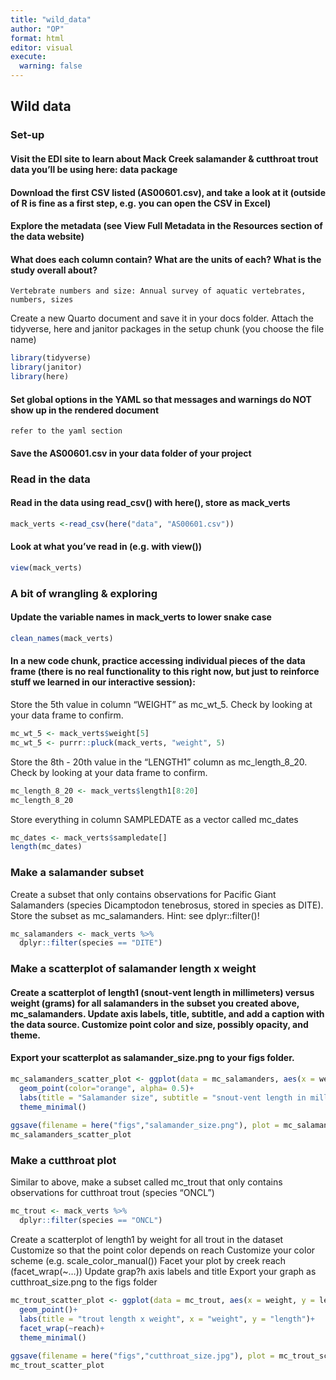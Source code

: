 ```yaml
---
title: "wild_data"
author: "OP"
format: html
editor: visual
execute: 
  warning: false
---
```


## Wild data

### Set-up

#### Visit the EDI site to learn about Mack Creek salamander & cutthroat trout data you'll be using here: data package

#### Download the first CSV listed (AS00601.csv), and take a look at it (outside of R is fine as a first step, e.g. you can open the CSV in Excel)

#### Explore the metadata (see View Full Metadata in the Resources section of the data website)

#### What does each column contain? What are the units of each? What is the study overall about?

`Vertebrate numbers and size: Annual survey of aquatic vertebrates, numbers, sizes`

Create a new Quarto document and save it in your docs folder. Attach the tidyverse, here and janitor packages in the setup chunk (you choose the file name)

```r
library(tidyverse)
library(janitor)
library(here)
```

#### Set global options in the YAML so that messages and warnings do NOT show up in the rendered document

`refer to the yaml section`

#### Save the AS00601.csv in your data folder of your project

### Read in the data

#### Read in the data using read_csv() with here(), store as mack_verts

```r
mack_verts <-read_csv(here("data", "AS00601.csv")) 
```

#### Look at what you've read in (e.g. with view())

```r
view(mack_verts)
```

### A bit of wrangling & exploring

#### Update the variable names in mack_verts to lower snake case

```r
clean_names(mack_verts)
```

#### In a new code chunk, practice accessing individual pieces of the data frame (there is no real functionality to this right now, but just to reinforce stuff we learned in our interactive session):

Store the 5th value in column "WEIGHT" as mc_wt_5. Check by looking at your data frame to confirm.

```r
mc_wt_5 <- mack_verts$weight[5]
mc_wt_5 <- purrr::pluck(mack_verts, "weight", 5)

```

Store the 8th - 20th value in the "LENGTH1" column as mc_length_8_20. Check by looking at your data frame to confirm.

```r
mc_length_8_20 <- mack_verts$length1[8:20]
mc_length_8_20
```

Store everything in column SAMPLEDATE as a vector called mc_dates

```r
mc_dates <- mack_verts$sampledate[]
length(mc_dates)
```

### Make a salamander subset

Create a subset that only contains observations for Pacific Giant Salamanders (species Dicamptodon tenebrosus, stored in species as DITE). Store the subset as mc_salamanders. Hint: see dplyr::filter()!

```r
mc_salamanders <- mack_verts %>% 
  dplyr::filter(species == "DITE")
```

### Make a scatterplot of salamander length x weight

#### Create a scatterplot of length1 (snout-vent length in millimeters) versus weight (grams) for all salamanders in the subset you created above, mc_salamanders. Update axis labels, title, subtitle, and add a caption with the data source. Customize point color and size, possibly opacity, and theme.

#### Export your scatterplot as salamander_size.png to your figs folder.

```r
mc_salamanders_scatter_plot <- ggplot(data = mc_salamanders, aes(x = weight, y = length1))+
  geom_point(color="orange", alpha= 0.5)+
  labs(title = "Salamander size", subtitle = "snout-vent length in millimeters versus weight,grams", x = "weight", y = "length", caption = "Aquatic Vertebrate Population Study in Mack Creek, Andrews Experimental Forest, 1987 to present")+
  theme_minimal()
 
ggsave(filename = here("figs","salamander_size.png"), plot = mc_salamanders_scatter_plot)
mc_salamanders_scatter_plot
```

### Make a cutthroat plot

Similar to above, make a subset called mc_trout that only contains observations for cutthroat trout (species "ONCL")

```r
mc_trout <- mack_verts %>% 
  dplyr::filter(species == "ONCL")
```

Create a scatterplot of length1 by weight for all trout in the dataset Customize so that the point color depends on reach Customize your color scheme (e.g. scale_color_manual()) Facet your plot by creek reach (facet_wrap(\~...)) Update grap?h axis labels and title Export your graph as cutthroat_size.png to the figs folder

```r
mc_trout_scatter_plot <- ggplot(data = mc_trout, aes(x = weight, y = length1, color = reach))+
  geom_point()+
  labs(title = "trout length x weight", x = "weight", y = "length")+
  facet_wrap(~reach)+
  theme_minimal()
 
ggsave(filename = here("figs","cutthroat_size.jpg"), plot = mc_trout_scatter_plot)
mc_trout_scatter_plot
```
